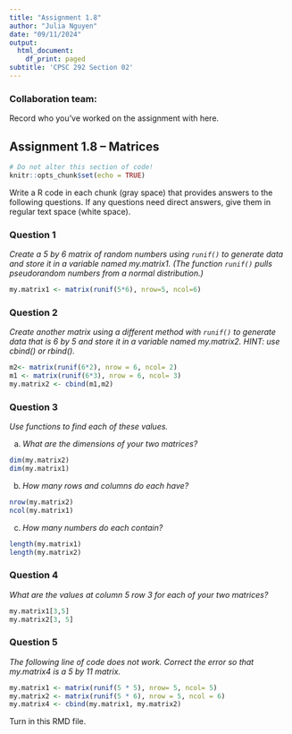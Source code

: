```yaml
---
title: "Assignment 1.8"
author: "Julia Nguyen"
date: "09/11/2024"
output:
  html_document:
    df_print: paged
subtitle: 'CPSC 292 Section 02'
---
```


### Collaboration team: 

Record who you've worked on the assignment with here. 


## Assignment 1.8 -- Matrices

```r
# Do not alter this section of code!
knitr::opts_chunk$set(echo = TRUE)
```

Write a R code in each chunk (gray space) that provides answers to the following questions. If any questions need direct answers, give them in regular text space (white space).

### Question 1

*Create a 5 by 6 matrix of random numbers using `runif()` to generate data and store it in a variable named my.matrix1. (The function `runif()` pulls pseudorandom numbers from a normal distribution.)*

```r
my.matrix1 <- matrix(runif(5*6), nrow=5, ncol=6)
```

### Question 2 

*Create another matrix using a different method with `runif()` to generate data that is 6 by 5 and store it in a variable named my.matrix2. HINT: use cbind() or rbind().*

```r
m2<- matrix(runif(6*2), nrow = 6, ncol= 2)
m1 <- matrix(runif(6*3), nrow = 6, ncol= 3)
my.matrix2 <- cbind(m1,m2)
```


### Question 3

*Use functions to find each of these values.* 

  a. *What are the dimensions of your two matrices?* 
  
```r
dim(my.matrix2)
dim(my.matrix1)
```

  b. *How many rows and columns do each have?* 
  
```r
nrow(my.matrix2)
ncol(my.matrix1)
```
  
  c. *How many numbers do each contain?*
  
```r
length(my.matrix1)
length(my.matrix2)
```

### Question 4

*What are the values at column 5 row 3 for each of your two matrices?*

```r
my.matrix1[3,5]
my.matrix2[3, 5]
```

### Question 5

*The following line of code does not work. Correct the error so that my.matrix4 is a 5 by 11 matrix.*

```r
my.matrix1 <- matrix(runif(5 * 5), nrow= 5, ncol= 5)
my.matrix2 <- matrix(runif(5 * 6), nrow = 5, ncol = 6)
my.matrix4 <- cbind(my.matrix1, my.matrix2)
```

Turn in this RMD file.